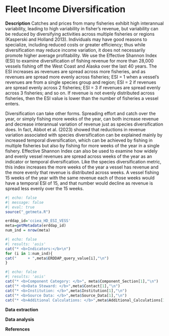 # Fleet Income Diversification

**Description** Catches and prices from many fisheries exhibit high interannual variability, leading to high variability in fisher’s revenue, but variability can be reduced by diversifying activities across multiple fisheries or regions (Kasperski and Holland 2013). Individuals may have good reasons to specialize, including reduced costs or greater efficiency; thus while diversification may reduce income variation, it does not necessarily promote higher average profitability. We use the Effective Shannon Index (ESI) to examine diversification of fishing revenue for more than 28,000 vessels fishing off the West Coast and Alaska over the last 40 years. The ESI increases as revenues are spread across more fisheries, and as revenues are spread more evenly across fisheries; ESI = 1 when a vessel’s revenues are from a single species group and region; ESI = 2 if revenues are spread evenly across 2 fisheries; ESI = 3 if revenues are spread evenly across 3 fisheries; and so on. If revenue is not evenly distributed across fisheries, then the ESI value is lower than the number of fisheries a vessel enters.

Diversification can take other forms. Spreading effort and catch over the year, or simply fishing more weeks of the year, can both increase revenue and decrease interannual variation of revenue just as species diversification does. In fact, Abbot et al. (2023) showed that reductions in revenue variation associated with species diversification can be explained mainly by increased temporal diversification, which can be achieved by fishing in multiple fisheries but also by fishing for more weeks of the year in a single fishery. Effective Shannon Index can also be used to examine how widely and evenly vessel revenues are spread across weeks of the year as an indicator or temporal diversification. Like the species diversification metric, this index increases the more weeks of the year a vessel has revenue and the more evenly that revenue is distributed across weeks. A vessel fishing 15 weeks of the year with the same revenue each of those weeks would have a temporal ESI of 15, and that number would decline as revenue is spread less evenly over the 15 weeks.

```r
#| echo: false
#| message: false
#| eval: true
source("_getmeta.R")

erddap_id='cciea_HD_ESI_VESS'
meta=getMetadata(erddap_id)
num_ind = nrow(meta)
```


```r
#| echo: false
#| results: 'asis'
cat("* <b>Indicators:</b>\n")
for (i in 1:num_ind){
cat("     + ",meta$ERDDAP_query_value[i],"\n")
}
```

```r
#| echo: false
#| results: 'asis'
cat("* <b>Component Category: </b>", meta$Component_Section[1],"\n")
cat("* <b>Data Steward: </b>",meta$Contact[1],"\n")
cat("* <b>Institution: </b>",meta$Institution[1],"\n")
cat("* <b>Source Data: </b>",meta$Source_Data[1],"\n")
cat("* <b>Additional Calculations: </b>",meta$Additional_Calculations[1],"\n")
```

**Data extraction**

**Data analysis**

**References**
